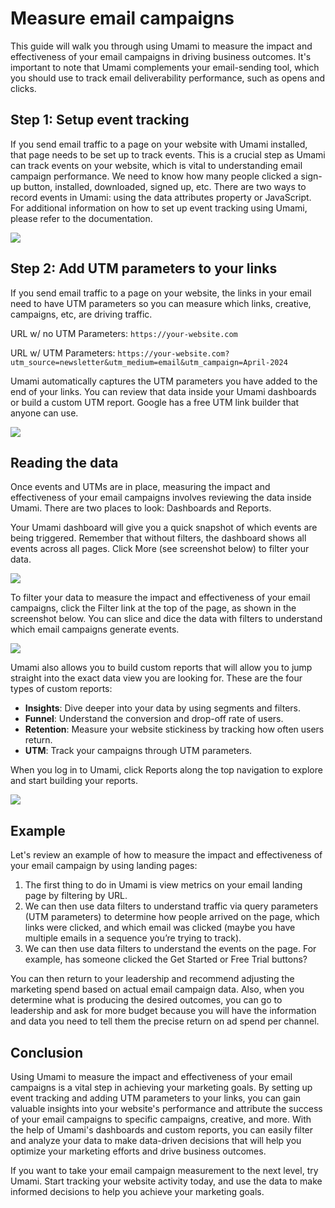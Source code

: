 # Measure email campaigns

This guide will walk you through using Umami to measure the impact and effectiveness of your email campaigns in driving business outcomes. It's important to note that Umami complements your email-sending tool, which you should use to track email deliverability performance, such as opens and clicks.

## Step 1: Setup event tracking

If you send email traffic to a page on your website with Umami installed, that page needs to be set up to track events. This is a crucial step as Umami can track events on your website, which is vital to understanding email campaign performance. We need to know how many people clicked a sign-up button, installed, downloaded, signed up, etc. There are two ways to record events in Umami: using the data attributes property or JavaScript. For additional information on how to set up event tracking using Umami, please refer to the documentation.

<img src="/images/guides/email-campaigns-01.png" />

## Step 2: Add UTM parameters to your links

If you send email traffic to a page on your website, the links in your email need to have UTM parameters so you can measure which links, creative, campaigns, etc, are driving traffic.

URL w/ no UTM Parameters: `https://your-website.com`

URL w/ UTM Parameters: `https://your-website.com?utm_source=newsletter&utm_medium=email&utm_campaign=April-2024`

Umami automatically captures the UTM parameters you have added to the end of your links. You can review that data inside your Umami dashboards or build a custom UTM report. Google has a free UTM link builder that anyone can use.

<img src="/images/guides/email-campaigns-02.png" />

## Reading the data

Once events and UTMs are in place, measuring the impact and effectiveness of your email campaigns involves reviewing the data inside Umami. There are two places to look: Dashboards and Reports.

Your Umami dashboard will give you a quick snapshot of which events are being triggered. Remember that without filters, the dashboard shows all events across all pages. Click More (see screenshot below) to filter your data.

<img src="/images/guides/email-campaigns-03.png" />

To filter your data to measure the impact and effectiveness of your email campaigns, click the Filter link at the top of the page, as shown in the screenshot below. You can slice and dice the data with filters to understand which email campaigns generate events.

<img src="/images/guides/email-campaigns-04.png" />

Umami also allows you to build custom reports that will allow you to jump straight into the exact data view you are looking for. These are the four types of custom reports:

- **Insights**: Dive deeper into your data by using segments and filters.
- **Funnel**: Understand the conversion and drop-off rate of users.
- **Retention**: Measure your website stickiness by tracking how often users return.
- **UTM**: Track your campaigns through UTM parameters.

When you log in to Umami, click Reports along the top navigation to explore and start building your reports.

<img src="/images/guides/email-campaigns-05.png" />

## Example

Let's review an example of how to measure the impact and effectiveness of your email campaign by using landing pages:

1. The first thing to do in Umami is view metrics on your email landing page by filtering by URL.
2. We can then use data filters to understand traffic via query parameters (UTM parameters) to determine how people arrived on the page, which links were clicked, and which email was clicked (maybe you have multiple emails in a sequence you’re trying to track).
3. We can then use data filters to understand the events on the page. For example, has someone clicked the Get Started or Free Trial buttons?

You can then return to your leadership and recommend adjusting the marketing spend based on actual email campaign data. Also, when you determine what is producing the desired outcomes, you can go to leadership and ask for more budget because you will have the information and data you need to tell them the precise return on ad spend per channel.

## Conclusion

Using Umami to measure the impact and effectiveness of your email campaigns is a vital step in achieving your marketing goals. By setting up event tracking and adding UTM parameters to your links, you can gain valuable insights into your website's performance and attribute the success of your email campaigns to specific campaigns, creative, and more. With the help of Umami's dashboards and custom reports, you can easily filter and analyze your data to make data-driven decisions that will help you optimize your marketing efforts and drive business outcomes.

If you want to take your email campaign measurement to the next level, try Umami. Start tracking your website activity today, and use the data to make informed decisions to help you achieve your marketing goals.
